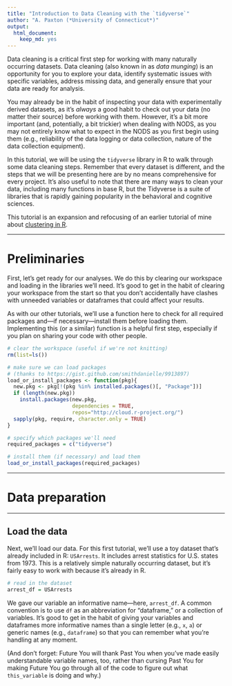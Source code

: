 ```yaml
---
title: "Introduction to Data Cleaning with the `tidyverse`"
author: "A. Paxton (*University of Connecticut*)"
output:
  html_document:
    keep_md: yes
---
```


Data cleaning is a critical first step for working with many naturally occurring
datasets. Data cleaning (also known in as *data munging*) is an opportunity for
you to explore your data, identify systematic issues with specific variables,
address missing data, and generally ensure that your data are ready for analysis.

You may already be in the habit of inspecting your data with experimentally
derived datasets, as it's *always* a good habit to check out your data (no
matter their source) before working with them. However, it's a bit more
important (and, potentially, a bit trickier) when dealing with NODS, as you may
not entirely know what to expect in the NODS as you first begin using them
(e.g., reliability of the data logging or data collection, nature of the data
collection equipment).

In this tutorial, we will be using the `tidyverse` library in R to walk through
some data cleaning steps. Remember that every dataset is different, and the
steps that we will be presenting here are by no means comprehensive for every
project. It's also useful to note that there are many ways to clean your data,
including many functions in base R, but the Tidyverse is a suite of libraries
that is rapidly gaining popularity in the behavioral and cognitive sciences.

This tutorial is an expansion and refocusing of an earlier tutorial of mine
about [clustering in R](https://github.com/a-paxton/clustering-tutorial).

***

# Preliminaries

First, let's get ready for our analyses. We do this by clearing our workspace
and loading in the libraries we'll need. It's good to get in the habit of 
clearing your workspace from the start so that you don't accidentally have
clashes with unneeded variables or dataframes that could affect your results.

As with our other tutorials, we'll use a function here to check for all required
packages and---if necessary---install them before loading them. Implementing
this (or a similar) function is a helpful first step, especially if you plan on
sharing your code with other people.

```r

# clear the workspace (useful if we're not knitting)
rm(list=ls())

```

```r

# make sure we can load packages 
# (thanks to https://gist.github.com/smithdanielle/9913897)
load_or_install_packages <- function(pkg){
  new.pkg <- pkg[!(pkg %in% installed.packages()[, "Package"])]
  if (length(new.pkg)) 
    install.packages(new.pkg, 
                     dependencies = TRUE,
                     repos="http://cloud.r-project.org/")
  sapply(pkg, require, character.only = TRUE)
}
```

```r

# specify which packages we'll need
required_packages = c("tidyverse")

# install them (if necessary) and load them
load_or_install_packages(required_packages)

```

***

# Data preparation

***

## Load the data

Next, we'll load our data. For this first tutorial, we'll use a toy dataset
that's already included in R: `USArrests`. It includes arrest statistics for
U.S. states from 1973. This is a relatively simple naturally occurring dataset,
but it's fairly easy to work with because it's already in R.

```r

# read in the dataset
arrest_df = USArrests

```

We gave our variable an informative name---here, `arrest_df`. A common
convention is to use `df` as an abbreviation for "dataframe," or a collection of
variables. It's good to get in the habit of giving your variables and dataframes
more informative names than a single letter (e.g., `x`, `a`) or generic names
(e.g., `dataframe`) so that you can remember what you're handling at any moment.

(And don't forget: Future You will thank Past You when you've made easily
understandable variable names, too, rather than cursing Past You for making
Future You go through all of the code to figure out what `this_variable` is
doing and why.)

